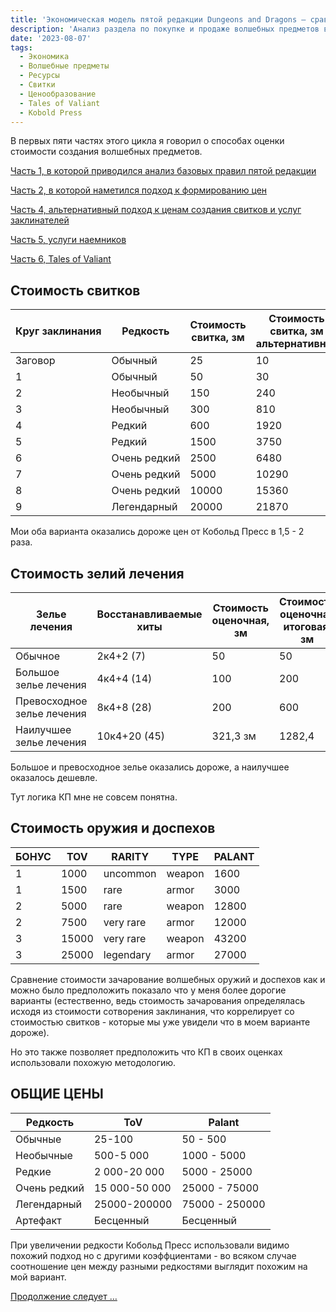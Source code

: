 ```yaml
---
title: 'Экономическая модель пятой редакции Dungeons and Dragons – сравнение подхода из Tales of Valiant и моего, часть 7'
description: 'Анализ раздела по покупке и продаже волшебных предметов в альфа версии варианта правил пятой редакции от Кобольд Пресс'
date: '2023-08-07'
tags:
  - Экономика
  - Волшебные предметы
  - Ресурсы
  - Свитки
  - Ценообразование
  - Tales of Valiant
  - Kobold Press
---
```


В первых пяти частях этого цикла я говорил о способах оценки стоимости создания волшебных предметов.

[Часть 1, в которой приводился анализ базовых правил пятой редакции](https://cyborgsandmages.com/posts/articles/economy-dnd-model-1)

[Часть 2, в которой наметился подход к формированию цен](https://cyborgsandmages.com/posts/articles/economy-dnd-model-2)


[Часть 4, альтернативный подход к ценам создания свитков и услуг заклинателей](https://cyborgsandmages.com/posts/articles/economy-dnd-model-4)

[Часть 5, услуги наемников](https://cyborgsandmages.com/posts/articles/economy-dnd-model-5)

[Часть 6, Tales of Valiant](https://cyborgsandmages.com/posts/articles/economy-dnd-model-6)


## Стоимость свитков

| Круг заклинания | Редкость     | Стоимость свитка, зм | Стоимость свитка, зм альтернативная | ToV   |
|-----------------|--------------|----------------------|-------------------------------------|-------|
| Заговор         | Обычный      | 25                   | 10                                  | 10    |
| 1               | Обычный      | 50                   | 30                                  | 50    |
| 2               | Необычный    | 150                  | 240                                 | 100   |
| 3               | Необычный    | 300                  | 810                                 | 200   |
| 4               | Редкий       | 600                  | 1920                                | 350   |
| 5               | Редкий       | 1500                 | 3750                                | 650   |
| 6               | Очень редкий | 2500                 | 6480                                | 1500  |
| 7               | Очень редкий | 5000                 | 10290                               | 2500  |
| 8               | Очень редкий | 10000                | 15360                               | 5000  |
| 9               | Легендарный  | 20000                | 21870                               | 10500 |

Мои оба варианта оказались дороже цен от Кобольд Пресс в 1,5 - 2 раза.

## Стоимость зелий лечения

| Зелье лечения              | Восстанавливаемые хиты | Стоимость оценочная, зм | Стоимость оценочная итоговая, зм | ToV  |
|----------------------------|------------------------|-------------------------|----------------------------------|------|
| Обычное                    | 2к4+2 (7)              | 50                      | 50                               | 50   |
| Большое зелье лечения      | 4к4+4 (14)             | 100                     | 200                              | 100  |
| Превосходное зелье лечения | 8к4+8 (28)             | 200                     | 600                              | 350  |
| Наилучшее зелье лечения    | 10к4+20 (45)           | 321,3 зм                | 1282,4                           | 1500 |

Большое и превосходное зелье оказались дороже, а наилучшее оказалось дешевле.

Тут логика КП мне не совсем понятна.


## Стоимость оружия и доспехов

| БОНУС  | TOV   | RARITY    | TYPE   | PALANT |
|--------|-------|-----------|--------|--------|
| 1      | 1000  | uncommon  | weapon | 1600   |
| 1      | 1500  | rare      | armor  | 3000   |
| 2      | 5000  | rare      | weapon | 12800  |
| 2      | 7500  | very rare | armor  | 12000  |
| 3      | 15000 | very rare | weapon | 43200  |
| 3      | 25000 | legendary | armor  | 27000  |

Сравнение стоимости зачарование волшебных оружий и доспехов как и можно было предположить показало что у меня более дорогие варианты (естественно, ведь стоимость зачарования определялась исходя из стоимости сотворения заклинания, что коррелирует со стоимостью свитков - которые мы уже увидели что в моем варианте дороже).

Но это также позволяет предположить что КП в своих оценках использовали похожую методологию.

## ОБЩИЕ ЦЕНЫ

| Редкость      | ToV               | Palant        |
|---------------|-------------------|---------------|
| Обычные       | 25-100          |           50 - 500     |
| Необычные     | 500-5 000      | 1000 - 5000   |
| Редкие        | 2 000-20 000   | 5000 - 25000  |
| Очень редкий  | 15 000-50 000  | 25000 - 75000 |
| Легендарный   | 25000-200000   | 75000 - 250000 |
| Артефакт      | Бесценный         | Бесценный     |

При увеличении редкости Кобольд Пресс использовали видимо похожий подход но с другими коэффциентами - во всяком случае соотношение цен между разными редкостями выглядит похожим на мой вариант.



[Продолжение следует …](https://cyborgsandmages.com/posts/articles/economy-dnd-model-8)

